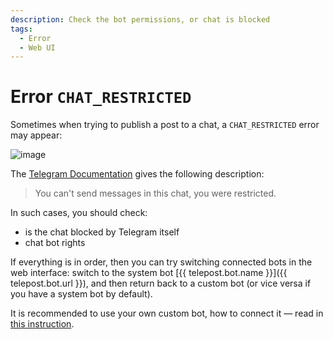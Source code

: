 ```yaml
---
description: Check the bot permissions, or chat is blocked
tags:
  - Error
  - Web UI
---
```


# Error `CHAT_RESTRICTED`

Sometimes when trying to publish a post to a chat, a `CHAT_RESTRICTED` error may appear:

![image](https://user-images.githubusercontent.com/24430718/204044340-101d1dc8-6963-47f0-b8c2-d09b04f5a3e4.jpg)

The [Telegram Documentation](https://core.telegram.org/method/messages.sendMessage) gives the following description:
> You can't send messages in this chat, you were restricted.

In such cases, you should check:

* is the chat blocked by Telegram itself
* chat bot rights

If everything is in order, then you can try switching connected bots in the web interface: switch to the system bot [{{ telepost.bot.name }}]({{ telepost.bot.url }}), and then return back to a custom bot (or vice versa if you have a system bot by default).

It is recommended to use your own custom bot, how to connect it — read in [this instruction](../start/personal-bot-for-telepost.mdx).
